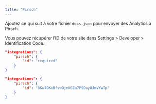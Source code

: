 ```yaml
---
title: "Pirsch"
---
```


Ajoutez ce qui suit à votre fichier `docs.json` pour envoyer des Analytics à Pirsch.

Vous pouvez récupérer l’ID de votre site dans Settings > Developer > Identification Code.

<CodeGroup>

```json Options d’Analytics dans docs.json
"integrations": {
    "pirsch": {
        "id": "required"
    }
}
```

```json Exemple
"integrations": {
    "pirsch": {
        "id": "8Kw7OKxBfswOjnKGZa7P9Day8JmVYwTp"
    }
}
```

</CodeGroup>
